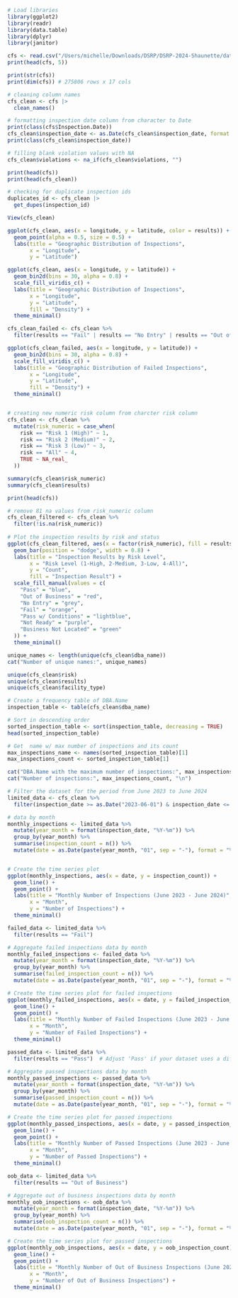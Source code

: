 ```r
# Load libraries
library(ggplot2)
library(readr)
library(data.table)
library(dplyr)
library(janitor)

cfs <- read.csv("/Users/michelle/Downloads/DSRP/DSRP-2024-Shaunette/data/Food_Inspections.csv")
print(head(cfs, 5))
```

```r
print(str(cfs))
print(dim(cfs)) # 275806 rows x 17 cols

```

```r
# cleaning column names
cfs_clean <- cfs |>
  clean_names()

# formatting inspection date column from character to Date
print(class(cfs$Inspection.Date))
cfs_clean$inspection_date <- as.Date(cfs_clean$inspection_date, format = "%m/%d/%Y")
print(class(cfs_clean$inspection_date))

# filling blank violation values with NA
cfs_clean$violations <- na_if(cfs_clean$violations, "")

print(head(cfs))
print(head(cfs_clean))

# checking for duplicate inspection ids
duplicates_id <- cfs_clean |>
  get_dupes(inspection_id)

View(cfs_clean)
```

```r
ggplot(cfs_clean, aes(x = longitude, y = latitude, color = results)) +
  geom_point(alpha = 0.5, size = 0.5) +
  labs(title = "Geographic Distribution of Inspections",
       x = "Longitude",
       y = "Latitude")
```

```r
ggplot(cfs_clean, aes(x = longitude, y = latitude)) +
  geom_bin2d(bins = 30, alpha = 0.8) +  
  scale_fill_viridis_c() +
  labs(title = "Geographic Distribution of Inspections",
       x = "Longitude",
       y = "Latitude",
       fill = "Density") +
  theme_minimal()

cfs_clean_failed <- cfs_clean %>%
  filter(results == "Fail" | results == "No Entry" | results == "Out of Business")

ggplot(cfs_clean_failed, aes(x = longitude, y = latitude)) +
  geom_bin2d(bins = 30, alpha = 0.8) +  
  scale_fill_viridis_c() +
  labs(title = "Geographic Distribution of Failed Inspections",
       x = "Longitude",
       y = "Latitude",
       fill = "Density") +
  theme_minimal()
```

``` R
```

```r
# creating new numeric risk column from charcter risk column
cfs_clean <- cfs_clean %>%
  mutate(risk_numeric = case_when(
    risk == "Risk 1 (High)" ~ 1,
    risk == "Risk 2 (Medium)" ~ 2,
    risk == "Risk 3 (Low)" ~ 3,
    risk == "All" ~ 4,
    TRUE ~ NA_real_
  ))

summary(cfs_clean$risk_numeric)
summary(cfs_clean$results)

print(head(cfs))

# remove 81 na values from risk_numeric column
cfs_clean_filtered <- cfs_clean %>%
  filter(!is.na(risk_numeric))
         
# Plot the inspection results by risk and status
ggplot(cfs_clean_filtered, aes(x = factor(risk_numeric), fill = results)) +
  geom_bar(position = "dodge", width = 0.8) +
  labs(title = "Inspection Results by Risk Level",
       x = "Risk Level (1-High, 2-Medium, 3-Low, 4-All)",
       y = "Count",
       fill = "Inspection Result") +
  scale_fill_manual(values = c(
    "Pass" = "blue",
    "Out of Business" = "red",
    "No Entry" = "grey",
    "Fail" = "orange",
    "Pass w/ Conditions" = "lightblue",
    "Not Ready" = "purple",
    "Business Not Located" = "green"
  )) +
  theme_minimal()
```

```r
unique_names <- length(unique(cfs_clean$dba_name))
cat("Number of unique names:", unique_names)

unique(cfs_clean$risk)
unique(cfs_clean$results)
unique(cfs_clean$facility_type)
```

```r
# Create a frequency table of DBA.Name
inspection_table <- table(cfs_clean$dba_name)

# Sort in descending order
sorted_inspection_table <- sort(inspection_table, decreasing = TRUE)
head(sorted_inspection_table)

# Get  name w/ max number of inspections and its count
max_inspections_name <- names(sorted_inspection_table)[1]
max_inspections_count <- sorted_inspection_table[1]

cat("DBA.Name with the maximum number of inspections:", max_inspections_name, "\n")
cat("Number of inspections:", max_inspections_count, "\n")
```

```r
# Filter the dataset for the period from June 2023 to June 2024
limited_data <- cfs_clean %>%
  filter(inspection_date >= as.Date("2023-06-01") & inspection_date <= as.Date("2024-06-30"))

# data by month
monthly_inspections <- limited_data %>%
  mutate(year_month = format(inspection_date, "%Y-%m")) %>%
  group_by(year_month) %>%
  summarise(inspection_count = n()) %>%
  mutate(date = as.Date(paste(year_month, "01", sep = "-"), format = "%Y-%m-%d"))


# Create the time series plot
ggplot(monthly_inspections, aes(x = date, y = inspection_count)) +
  geom_line() +
  geom_point() +
  labs(title = "Monthly Number of Inspections (June 2023 - June 2024)",
       x = "Month",
       y = "Number of Inspections") +
  theme_minimal() 
```

```r
failed_data <- limited_data %>%
  filter(results == "Fail")  

# Aggregate failed inspections data by month
monthly_failed_inspections <- failed_data %>%
  mutate(year_month = format(inspection_date, "%Y-%m")) %>%
  group_by(year_month) %>%
  summarise(failed_inspection_count = n()) %>%
  mutate(date = as.Date(paste(year_month, "01", sep = "-"), format = "%Y-%m-%d"))

# Create the time series plot for failed inspections
ggplot(monthly_failed_inspections, aes(x = date, y = failed_inspection_count)) +
  geom_line() +
  geom_point() +
  labs(title = "Monthly Number of Failed Inspections (June 2023 - June 2024)",
       x = "Month",
       y = "Number of Failed Inspections") +
  theme_minimal()
```

```r
passed_data <- limited_data %>%
  filter(results == "Pass")  # Adjust 'Pass' if your dataset uses a different value

# Aggregate passed inspections data by month
monthly_passed_inspections <- passed_data %>%
  mutate(year_month = format(inspection_date, "%Y-%m")) %>%
  group_by(year_month) %>%
  summarise(passed_inspection_count = n()) %>%
  mutate(date = as.Date(paste(year_month, "01", sep = "-"), format = "%Y-%m-%d"))

# Create the time series plot for passed inspections
ggplot(monthly_passed_inspections, aes(x = date, y = passed_inspection_count)) +
  geom_line() +
  geom_point() +
  labs(title = "Monthly Number of Passed Inspections (June 2023 - June 2024)",
       x = "Month",
       y = "Number of Passed Inspections") +
  theme_minimal()
```

```r
oob_data <- limited_data %>%
  filter(results == "Out of Business")  

# Aggregate out of business inspections data by month
monthly_oob_inspections <- oob_data %>%
  mutate(year_month = format(inspection_date, "%Y-%m")) %>%
  group_by(year_month) %>%
  summarise(oob_inspection_count = n()) %>%
  mutate(date = as.Date(paste(year_month, "01", sep = "-"), format = "%Y-%m-%d"))

# Create the time series plot for passed inspections
ggplot(monthly_oob_inspections, aes(x = date, y = oob_inspection_count)) +
  geom_line() +
  geom_point() +
  labs(title = "Monthly Number of Out of Business Inspections (June 2023 - June 2024)",
       x = "Month",
       y = "Number of Out of Business Inspections") +
  theme_minimal()
```
